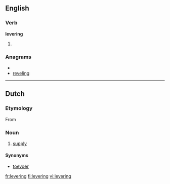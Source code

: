 ==English==

===Verb===
'''levering'''

# {{present participle of|[[lever]]}}

===Anagrams===
* {{alphagram|eegilnrv}}
* [[reveling#English|reveling]]

----

==Dutch==
===Etymology===
From {{suffix|leveren|ing|lang=nl}}
===Noun===
{{nl-noun|g=f|plural|leveringen}}
# [[supply]]

====Synonyms====
* [[toevoer]]

[[fr:levering]]
[[fi:levering]]
[[vi:levering]]